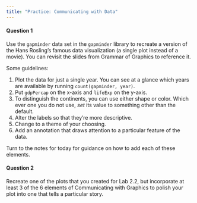 ```yaml
---
title: "Practice: Communicating with Data"
---
```


#### Question 1

Use the `gapminder` data set in the `gapminder` library to recreate a version of the Hans Rosling's famous data visualization (a single plot instead of a movie). You can revisit the slides from Grammar of Graphics to reference it.

Some guidelines:

1. Plot the data for just a single year. You can see at a glance which years are available by running `count(gapminder, year)`.
2. Put `gdpPercap` on the x-axis and `lifeExp` on the y-axis.
3. To distinguish the continents, you can use either shape or color. Which ever one you do not use, *set* its value to something other than the default.
4. Alter the labels so that they're more descriptive.
5. Change to a theme of your choosing.
6. Add an annotation that draws attention to a particular feature of the data.

Turn to the notes for today for guidance on how to add each of these elements.



#### Question 2

Recreate one of the plots that you created for Lab 2.2, but incorporate at least 3 of the 6 elements of Communicating with Graphics to polish your plot into one that tells a particular story.
